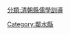 {{vfd|沒有足夠的可靠資料來源能夠讓這個條目符合[[Wikipedia:關注度|Wikipedia:關注度]]中的標準|date=2022/06/27}}
[[分類:清朝縣儒學訓導|分類:清朝縣儒學訓導]]
[[Category:鄰水縣|Category:鄰水縣]]
